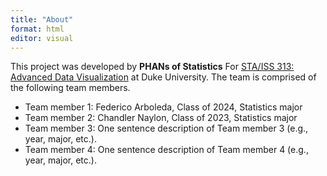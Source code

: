 ```yaml
---
title: "About"
format: html
editor: visual
---
```


This project was developed by **PHANs of Statistics** For [STA/ISS 313: Advanced Data Visualization](https://vizdata.org/) at Duke University. The team is comprised of the following team members.

-   Team member 1: Federico Arboleda, Class of 2024, Statistics major
-   Team member 2: Chandler Naylon, Class of 2023, Statistics major
-   Team member 3: One sentence description of Team member 3 (e.g., year, major, etc.).
-   Team member 4: One sentence description of Team member 4 (e.g., year, major, etc.).
